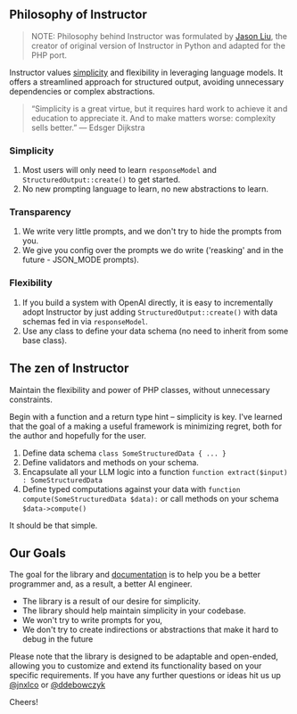 ## Philosophy of Instructor

> NOTE: Philosophy behind Instructor was formulated by [Jason Liu](https://twitter.com/jxnlco), the creator of original
> version of Instructor in Python and adapted for the PHP port.

Instructor values [simplicity](https://eugeneyan.com/writing/simplicity/) and flexibility in leveraging language
models. It offers a streamlined approach for structured output, avoiding unnecessary dependencies or complex
abstractions.

> “Simplicity is a great virtue, but it requires hard work to achieve it and education to appreciate it. And to make
> matters worse: complexity sells better.” — Edsger Dijkstra


### Simplicity

1. Most users will only need to learn `responseModel` and `StructuredOutput::create()` to get started.
2. No new prompting language to learn, no new abstractions to learn.


### Transparency

1. We write very little prompts, and we don't try to hide the prompts from you.
2. We give you config over the prompts we do write ('reasking' and in the future - JSON_MODE prompts).


### Flexibility

1. If you build a system with OpenAI directly, it is easy to incrementally adopt Instructor by just adding
`StructuredOutput::create()` with data schemas fed in via `responseModel`.
2. Use any class to define your data schema (no need to inherit from some base class).



## The zen of Instructor

Maintain the flexibility and power of PHP classes, without unnecessary constraints.

Begin with a function and a return type hint – simplicity is key. I've learned that the goal of a making a useful
framework is minimizing regret, both for the author and hopefully for the user.

1. Define data schema `class SomeStructuredData { ... }`
2. Define validators and methods on your schema.
3. Encapsulate all your LLM logic into a function `function extract($input) : SomeStructuredData`
4. Define typed computations against your data with `function compute(SomeStructuredData $data):` or call methods on your
schema `$data->compute()`

It should be that simple.



## Our Goals

The goal for the library and [documentation](https://instructorphp.com/) is to help you be a better programmer and, as a result,
a better AI engineer.

- The library is a result of our desire for simplicity.
- The library should help maintain simplicity in your codebase.
- We won't try to write prompts for you,
- We don't try to create indirections or abstractions that make it hard to debug in the future

Please note that the library is designed to be adaptable and open-ended, allowing you to customize and extend its
functionality based on your specific requirements. If you have any further questions or ideas hit us up
[@jnxlco](https://twitter.com/jxnlco) or [@ddebowczyk](https://twitter.com/ddebowczyk)

Cheers!
